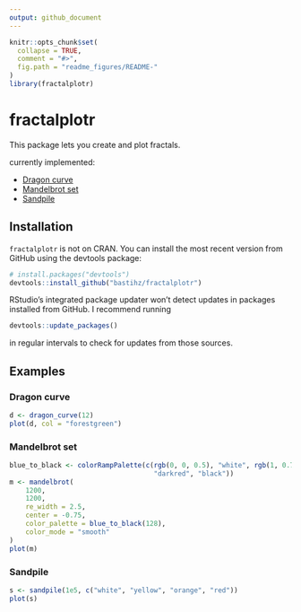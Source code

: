 ```yaml
---
output: github_document
---
```


<!-- README.md is generated from README.Rmd. Please edit that file -->

```r
knitr::opts_chunk$set(
  collapse = TRUE,
  comment = "#>",
  fig.path = "readme_figures/README-"
)
library(fractalplotr)
```


# fractalplotr

This package lets you create and plot fractals.

currently implemented:

* [Dragon curve](https://en.wikipedia.org/wiki/Dragon_curve)
* [Mandelbrot set](https://en.wikipedia.org/wiki/Mandelbrot_set)
* [Sandpile](https://en.wikipedia.org/wiki/Abelian_sandpile_model)


## Installation

`fractalplotr` is not on CRAN. You can install the most recent version from GitHub using the devtools package:
``` r
# install.packages("devtools")
devtools::install_github("bastihz/fractalplotr")
```
RStudio's integrated package updater won't detect updates in packages installed from GitHub. I recommend running
``` r
devtools::update_packages()
```
in regular intervals to check for updates from those sources.


## Examples

### Dragon curve

```r
d <- dragon_curve(12)
plot(d, col = "forestgreen")
```


### Mandelbrot set

```r
blue_to_black <- colorRampPalette(c(rgb(0, 0, 0.5), "white", rgb(1, 0.75, 0), 
                                    "darkred", "black"))
m <- mandelbrot(
    1200, 
    1200,
    re_width = 2.5,
    center = -0.75,
    color_palette = blue_to_black(128),
    color_mode = "smooth"
)
plot(m)
```


### Sandpile

```r
s <- sandpile(1e5, c("white", "yellow", "orange", "red"))
plot(s)
```
